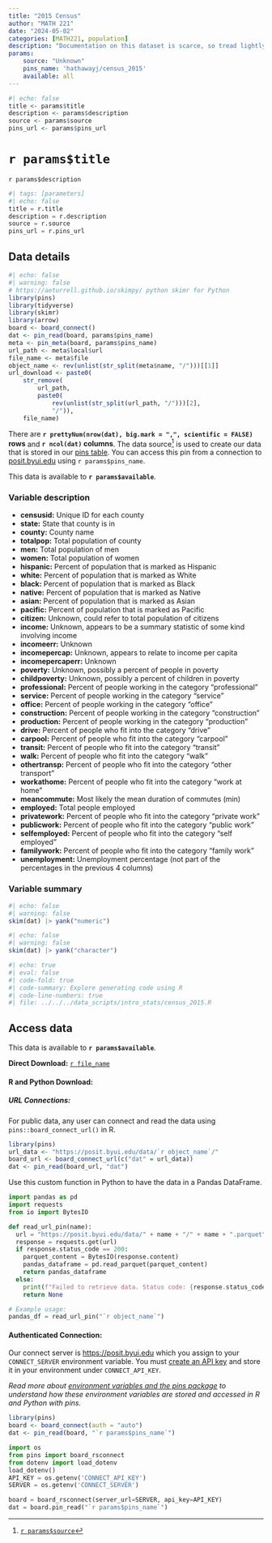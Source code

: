 ```yaml
---
title: "2015 Census"
author: "MATH 221"
date: "2024-05-02"
categories: [MATH221, population]
description: "Documentation on this dataset is scarce, so tread lightly. Dataset contains summary statistics from a 2015 census in the U.S. It is grouped by county."
params: 
    source: "Unknown"
    pins_name: 'hathawayj/census_2015'
    available: all
---
```



```r
#| echo: false
title <- params$title
description <- params$description
source <- params$source
pins_url <- params$pins_url
```

# `r params$title`

`r params$description`

```python
#| tags: [parameters]
#| echo: false
title = r.title
description = r.description
source = r.source
pins_url = r.pins_url

```


## Data details

```r
#| echo: false
#| warning: false
# https://aeturrell.github.io/skimpy/ python skimr for Python
library(pins)
library(tidyverse)
library(skimr)
library(arrow)
board <- board_connect()
dat <- pin_read(board, params$pins_name)
meta <- pin_meta(board, params$pins_name)
url_path <- meta$local$url
file_name <- meta$file
object_name <- rev(unlist(str_split(meta$name, "/")))[[1]]
url_download <- paste0(
    str_remove(
        url_path,
        paste0(
            rev(unlist(str_split(url_path, "/")))[2],
            "/")),
    file_name)
```

There are __`r prettyNum(nrow(dat), big.mark = ",", scientific = FALSE)` rows__ and __`r ncol(dat)` columns__. The data source[^1] is used to create our data that is stored in our [pins table](`r meta$local$url`). You can access this pin from a connection to [posit.byui.edu](https://posit.byui.edu) using ``r params$pins_name``.

This data is available to __`r params$available`__.

### Variable description

- __censusid:__ Unique ID for each county
- __state:__ State that county is in
- __county:__ County name
- __totalpop:__ Total population of county
- __men:__ Total population of men
- __women:__ Total population of women
- __hispanic:__ Percent of population that is marked as Hispanic
- __white:__ Percent of population that is marked as White
- __black:__ Percent of population that is marked as Black
- __native:__ Percent of population that is marked as Native
- __asian:__ Percent of population that is marked as Asian
- __pacific:__ Percent of population that is marked as Pacific
- __citizen:__ Unknown, could refer to total population of citizens
- __income:__ Unknown, appears to be a summary statistic of some kind involving income
- __incomeerr:__ Unknown
- __incomepercap:__ Unknown, appears to relate to income per capita
- __incomepercaperr:__ Unknown
- __poverty:__ Unknown, possibly a percent of people in poverty
- __childpoverty:__ Unknown, possibly a percent of children in poverty
- __professional:__ Percent of people working in the category "professional"
- __service:__ Percent of people working in the category "service"
- __office:__ Percent of people working in the category "office"
- __construction:__ Percent of people working in the category "construction"
- __production:__ Percent of people working in the category "production"
- __drive:__ Percent of people who fit into the category "drive"
- __carpool:__ Percent of people who fit into the category "carpool"
- __transit:__ Percent of people who fit into the category "transit"
- __walk:__ Percent of people who fit into the category "walk"
- __othertransp:__ Percent of people who fit into the category "other transport"
- __workathome:__ Percent of people who fit into the category "work at home"
- __meancommute:__ Most likely the mean duration of commutes (min)
- __employed:__ Total people employed
- __privatework:__ Percent of people who fit into the category "private work"
- __publicwork:__ Percent of people who fit into the category "public work"
- __selfemployed:__ Percent of people who fit into the category "self employed"
- __familywork:__ Percent of people who fit into the category "family work"
- __unemployment:__ Unemployment percentage (not part of the percentages in the previous 4 columns)

### Variable summary

```r
#| echo: false
#| warning: false
skim(dat) |> yank("numeric")
```


```r
#| echo: false
#| warning: false
skim(dat) |> yank("character")
```

```r
#| echo: true
#| eval: false
#| code-fold: true
#| code-summary: Explore generating code using R
#| code-line-numbers: true
#| file: ../../../data_scripts/intro_stats/census_2015.R
```

<!-- ```{python}
#| echo: true
#| eval: false
#| code-fold: true
#| code-summary: Explore generating code using Python
#| code-line-numbers: true
#| file: ../../../data_scripts/YOURFILEPATH
``` -->


## Access data

This data is available to __`r params$available`__.

__Direct Download:__ [`r file_name`](`r url_download`)

#### __R and Python Download:__

##### __URL Connections:__

For public data, any user can connect and read the data using `pins::board_connect_url()` in R.

```r
library(pins)
url_data <- "https://posit.byui.edu/data/`r object_name`/"
board_url <- board_connect_url(c("dat" = url_data))
dat <- pin_read(board_url, "dat")
```

Use this custom function in Python to have the data in a Pandas DataFrame.

```python
import pandas as pd
import requests
from io import BytesIO

def read_url_pin(name):
  url = "https://posit.byui.edu/data/" + name + "/" + name + ".parquet"
  response = requests.get(url)
  if response.status_code == 200:
    parquet_content = BytesIO(response.content)
    pandas_dataframe = pd.read_parquet(parquet_content)
    return pandas_dataframe
  else:
    print(f"Failed to retrieve data. Status code: {response.status_code}")
    return None

# Example usage:
pandas_df = read_url_pin("`r object_name`")
```

#### __Authenticated Connection:__

Our connect server is [https://posit.byui.edu](https://posit.byui.edu/connect/#/content/listing?filter=min_role:viewer&filter=content_type:all&view_type=compact) which you assign to your `CONNECT_SERVER` environment variable. You must [create an API key](https://docs.posit.co/connect/user/api-keys/#api-keys-creating) and store it in your environment under `CONNECT_API_KEY`. 

_Read more about [environment variables and the pins package](../../environment.qmd) to understand how these environment variables are stored and accessed in R and Python with pins._

```r
library(pins)
board <- board_connect(auth = "auto")
dat <- pin_read(board, "`r params$pins_name`")
```


```python
import os
from pins import board_rsconnect
from dotenv import load_dotenv
load_dotenv()
API_KEY = os.getenv('CONNECT_API_KEY')
SERVER = os.getenv('CONNECT_SERVER')

board = board_rsconnect(server_url=SERVER, api_key=API_KEY)
dat = board.pin_read("`r params$pins_name`")
```

[^1]: [`r params$source`](`r params$source`)